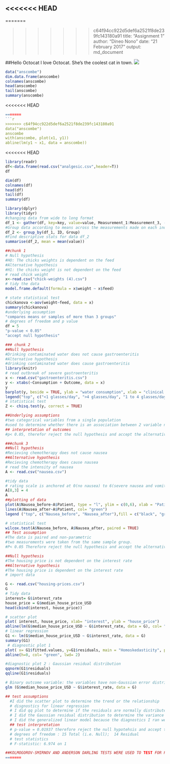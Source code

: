 
<<<<<<< HEAD
---
=======

>>>>>>> c64f94cc922d5def6a2521f8de239fc143180a91
title: "Assignment 1"
author: "Dineo Nono"
date: "21 February 2017"
output: md_document


##Hello Octocat
I love Octocat. She's the coolest cat in town.
![](https://dl.dropboxusercontent.com/u/11805474/painblogr/biostats/assignments/octocat.png)
```r
data("anscombe")
dim.data.frame(anscombe)
colnames(anscombe)
head(anscombe)
tail(anscombe)
summary(anscombe)

```
<<<<<<< HEAD
```r
=======
```r
>>>>>>> c64f94cc922d5def6a2521f8de239fc143180a91
data("anscombe")
anscombe
with(anscombe, plot(x1, y1))
abline(lm(y1 ~ x1, data = anscombe))
```
<<<<<<< HEAD
```r
library(readr)
df<-data.frame(read.csv("analgesic.csv",header=T))
df
```
```r
dim(df)
colnames(df)
head(df)
tail(df)
summary(df)
```
```r
library(dplyr)
library(tidyr)
#changing data from wide to long format
df_1 <- gather(df, key=key, value=value, Measurement_1:Measurement_3, -ID)
#Group data according to means across the measurements made on each individual
df_2 <- group_by(df_1, ID, Group)
#Find descriptive stats for data df_2
summarise(df_2, mean = mean(value))

```
```r
##chunk 1
# Null hypothesis
#HO: The chicks weights is dependent on the feed
#Alternative hypothesis 
#H1: the chicks weight is not dependent on the feed
# read chick weight
x<-read.csv("chick-weights (4).csv")
# tidy the data
model.frame.default(formula = x$weight ~ x$feed)

# state statistical test
chickanova <-aov(weight~feed, data = x)
summary(chickanova)
#underlying assumption
"compares means or samples of more than 3 groups"
# degrees of freedom and p value
df = 5
"p-value < 0.05"
"accept null hypothesis"
```
```r
### chunk 2
##Null hypothesis
#Drinking contaminated water does not cause gastroenteritis
#Alternative hypothesis
#drinking contaminated water does cause gastroenteritis
library(knitr)
# read outbreak of severe gastroenteritis
x <- read.csv("gastroenteritis.csv")
y <- xtabs(~Consumption + Outcome, data = x)
y
barplot(y, beside = TRUE, ylab = "water consumption", xlab = "clinical presentation",main = "Investigation of gastroenteritis outbreak", col = c("yellow", "black", "red"))
legend("top", c("<1 glasses/day", ">4 glasses/day", "1 to 4 glasses/day"), fill = c("yellow", "black", "red"))
# statistical test
Z <- chisq.test(y, correct = TRUE)

##Underlying assumptions
#two categorical variables from a single population
#used to determine whether there is an association between 2 variable names 
## interpretation of outcomes
#p< 0.05, therefor reject the null hypothesis and accept the alternative hypothesis

```
```r
###chunk 3
##Null hypothesis
#Recieving chemotherapy does not cause nausea
##Alternative hypothesis
#Recieving chemotherapy does cause nausea
# read the intensity of nausea
A <- read.csv("nausea.csv")

#tidy data
# rating scale is anchored at 0(no nausea) to 6(severe nausea and vomiting) therefore change row 8 coloumn 3.
A[8,3] = 4
A
##plotting of data
plot(A$Nausea_before~A$Patient, type = "l", ylim = c(0,6), xlab = "Patients", ylab = "nausea score", main = "The intensity of nausea before and after receiving a 5ht3-receptor blocker")
lines(A$Nausea_after~A$Patient, col= "green")
legend ("top", c("Nausea_before", "Nausea_after"),fill = c("black", "green"))

# statistical test
wilcox.test(A$Nausea_before, A$Nausea_after, paired = TRUE)
## Test assumption
#The data is paired and non-parametric
#two measurements were taken from the same sample group. 
#P< 0.05 Therefore reject the null hypothesis and accept the alternative hypothesis

```
```r
##Null hypothesis
#The housing price is not dependent on the interest rate
##Alternative hypothesis
#The housing price is dependent on the interest rate
# import data

G <- read.csv("housing-prices.csv")
G
# Tidy data
interest= G$interest_rate
house_price = G$median_house_price_USD
head(cbind(interest, house_price))

# scatter plot
plot( interest, house_price, xlab= "interest", ylab = "house_price")
abline(lm(G$median_house_price_USD ~ G$interest_rate, data = G), col= "blue", lwd= 2)
# linear regression
G1 <- lm(G$median_house_price_USD ~ G$interest_rate, data = G)
summary(G1)
 # diagnostic plot 1
plot( x= G1$fitted.values, y=G1$residuals, main = "Homoskedasticity", pch = 19, col= "blue")
abline(h=0, col= "green", lwd= 2)

#diagnostic plot 2 : Gaussian residual distribution
qqnorm(G1$residuals)
qqline(G1$residuals)

# Binary outcome variable: the variables have non-Gaussian error distribution
glm (G$median_house_price_USD ~ G$interest_rate, data = G)

## test assumptions
  #I did the scatter plot to determine the trend or the relationship
  # disgnostics for linear regression
  # I did qq plot to determine if the residuals are normally distributed 
  # I did the Gaussian residual distribution to determine the variance of the fitted values
  # I did the generalized linear model because the diagnostics I ran were not normally distributed.
  ## test interpretation
  # p-value = 0.01937 therefore reject the null hypotehsis and accept the  alternative hypothesis.
  # degrees of freedom : 15 Total (i.e. Null);  14 Residual
  # test statistics
  # F-statistic: 6.974 on 1

##KOLMOGOROV-SMIRNOV AND ANDERSON DARLING TESTS WERE USED TO TEST FOR PARAMETRIC AND NON-PARAMETRIC DATA
=======


```